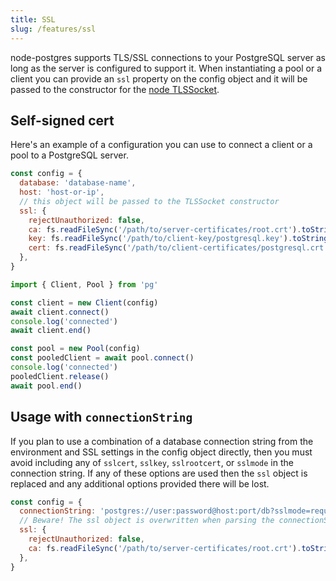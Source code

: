 ```yaml
---
title: SSL
slug: /features/ssl
---
```


node-postgres supports TLS/SSL connections to your PostgreSQL server as long as the server is configured to support it. When instantiating a pool or a client you can provide an `ssl` property on the config object and it will be passed to the constructor for the [node TLSSocket](https://nodejs.org/api/tls.html#tls_class_tls_tlssocket).

## Self-signed cert

Here's an example of a configuration you can use to connect a client or a pool to a PostgreSQL server.

```js
const config = {
  database: 'database-name',
  host: 'host-or-ip',
  // this object will be passed to the TLSSocket constructor
  ssl: {
    rejectUnauthorized: false,
    ca: fs.readFileSync('/path/to/server-certificates/root.crt').toString(),
    key: fs.readFileSync('/path/to/client-key/postgresql.key').toString(),
    cert: fs.readFileSync('/path/to/client-certificates/postgresql.crt').toString(),
  },
}

import { Client, Pool } from 'pg'

const client = new Client(config)
await client.connect()
console.log('connected')
await client.end()

const pool = new Pool(config)
const pooledClient = await pool.connect()
console.log('connected')
pooledClient.release()
await pool.end()
```

## Usage with `connectionString`

If you plan to use a combination of a database connection string from the environment and SSL settings in the config object directly, then you must avoid including any of `sslcert`, `sslkey`, `sslrootcert`, or `sslmode` in the connection string. If any of these options are used then the `ssl` object is replaced and any additional options provided there will be lost.

```js
const config = {
  connectionString: 'postgres://user:password@host:port/db?sslmode=require',
  // Beware! The ssl object is overwritten when parsing the connectionString
  ssl: {
    rejectUnauthorized: false,
    ca: fs.readFileSync('/path/to/server-certificates/root.crt').toString(),
  },
}
```
